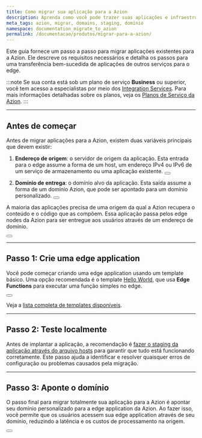 ```yaml
---
title: Como migrar sua aplicação para a Azion
description: Aprenda como você pode trazer suas aplicações e infraestrutura para a Azion.
meta_tags: azion, migrar, domains, staging, domínio
namespace: documentation_migrate_to_azion
permalink: /documentacao/produtos/migrar-para-a-azion/
---
```


Este guia fornece um passo a passo para migrar aplicações existentes para a Azion. Ele descreve os requisitos necessários e detalha os passos para uma transferência bem-sucedida de aplicações de outros serviços para o edge.

:::note
Se sua conta está sob um plano de serviço **Business** ou superior, você tem acesso a especialistas por meio dos [Integration Services](/pt-br/documentacao/servicos/solutions-lab/integration-services/). Para mais informações detalhadas sobre os planos, veja os [Planos de Serviço da Azion](https://www.azion.com/pt-br/precos/#planos).
:::

---

## Antes de começar

Antes de migrar aplicações para a Azion, existem duas variáveis principais que devem existir:

1. **Endereço de origem**: o servidor de origem da aplicação. Esta entrada para o edge assume a forma de um host, um endereço IPv4 ou IPv6 de um serviço de armazenamento ou uma aplicação existente.
  <Button href="/pt-br/documentacao/produtos/edge-application/origins/" text="Ir para referência de Origins" variant="secondary" target="_blank"></Button>

2. **Domínio de entrega**: o domínio alvo da aplicação. Esta saída assume a forma de um domínio Azion, que pode ser apontado para um domínio personalizado. 
  <Button href="/pt-br/documentacao/produtos/edge-application/domains/" text="Ir para referência de Domains" variant="secondary" target="_blank"></Button>

A maioria das aplicações precisa de uma origem da qual a Azion recupera o conteúdo e o código que as compõem. Essa aplicação passa pelos edge nodes da Azion para ser entregue aos usuários através de um endereço de domínio.

<Button href="/pt-br/documentacao/produtos/guias/build/visao-geral/" text="Ir para a visão geral da edge application" variant="secondary" target="_blank"></Button>

---

## Passo 1: Crie uma edge application

Você pode começar criando uma edge application usando um template básico. Uma opção recomendada é o template [Hello World](/pt-br/documentacao/produtos/guides/hello-world-template/), que usa **Edge Functions** para executar uma função simples no edge.

<Button href="/pt-br/documentacao/produtos/marketplace/visao-geral-templates-e-integracoes/" text="Ir para referência de Templates" variant="secondary" target="_blank"></Button>

Veja a [lista completa de templates disponíveis](/pt-br/documentacao/produtos/guias/#azion-templates).

---

## Passo 2: Teste localmente

Antes de implantar a aplicação, a recomendação é [fazer o staging da aplicação através do arquivo hosts](/pt-br/documentacao/produtos/guias/testar-edge-application-atraves-do-arquivo-hosts/) para garantir que tudo está funcionando corretamente. Este passo ajuda a identificar e resolver quaisquer erros de configuração ou problemas causados pela migração.

---

## Passo 3: Aponte o domínio

O passo final para migrar totalmente sua aplicação para a Azion é apontar seu domínio personalizado para a edge application da Azion. Ao fazer isso, você permite que os usuários acessem sua edge application através de seu domínio, reduzindo a latência e os custos de processamento na origem.

<Button href="/pt-br/documentacao/produtos/guias/apontar-dominio-para-a-azion/" text="Como apontar um domínio para a Azion"></Button>

